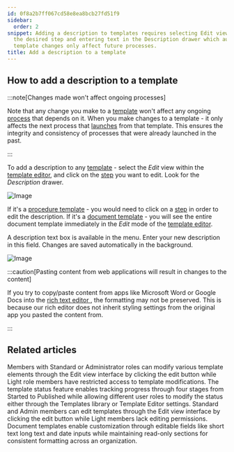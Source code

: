 ```yaml
---
id: 0f8a2b7ff067cd58e8ea8bcb27fd51f9
sidebar:
  order: 2
snippet: Adding a description to templates requires selecting Edit view clicking on
  the desired step and entering text in the Description drawer which auto-saves while
  template changes only affect future processes.
title: Add a description to a template
---
```


## How to add a description to a template

:::note[Changes made won't affect ongoing processes]

Note that any change you make to a [template](/products/pro/documenting/templates/) won't affect any ongoing [process](/products/pro/tracking-and-tasks/processes/) that depends on it. When you make changes to a template - it only affects the next process that [launches](/products/pro/launching/) from that template. This ensures the integrity and consistency of processes that were already launched in the past.

:::

To add a description to any [template](/products/pro/documenting/templates/) - select the _Edit_ view within the [template editor](/products/pro/documenting/templates/), and click on the [step](/products/pro/tracking-and-tasks/tasks/) you want to edit. Look for the _Description_ drawer.

![Image](https://screenshots.tallyfy.com/tallyfy%2Fpro%2Fdesktop-light-click-config-template.png)

If it's a [procedure template](/products/pro/documenting/templates/) - you would need to click on a [step](/products/pro/tracking-and-tasks/tasks/) in order to edit the description. If it's a [document template](/products/pro/documenting/documents/) - you will see the entire document template immediately in the _Edit_ mode of the [template editor](/products/pro/documenting/templates/).

A description text box is available in the menu. Enter your new description in this field. Changes are saved automatically in the background.

![Image](https://screenshots.tallyfy.com/tallyfy%2Fpro%2Fdesktop-light-description-template.png)

:::caution[Pasting content from web applications will result in changes to the content]

If you try to copy/paste content from apps like Microsoft Word or Google Docs into the [ rich text editor ](/products/pro/tracking-and-tasks/tasks/edit-task/how-can-i-use-tallyfys-rich-text-editor-for-tasks/), the formatting may not be preserved. This is because our rich editor does not inherit styling settings from the original app you pasted the content from.

:::


## Related articles
<CardGrid>
<LinkTitleCard header="<b>Templates > Edit a template</b>" href="/products/pro/documenting/templates/edit-templates/" > Members with Standard or Administrator roles can modify various template elements through the Edit view interface by clicking the edit button while Light role members have restricted access to template modifications. </LinkTitleCard>
<LinkTitleCard header="<b>Edit Templates > Change a template's status</b>" href="/products/pro/documenting/templates/edit-templates/change-template-state/" > The template status feature enables tracking progress through four stages from Started to Published while allowing different user roles to modify the status either through the Templates library or Template Editor settings. </LinkTitleCard>
<LinkTitleCard header="<b>Templates > Edit a template</b>" href="/products/pro/documenting/templates/edit-templates/" > Standard and Admin members can edit templates through the Edit view interface by clicking the edit button while Light members lack editing permissions. </LinkTitleCard>
<LinkTitleCard header="<b>Documents > Add fields to document templates</b>" href="/products/pro/documenting/documents/how-can-i-add-editable-fields-to-my-tallyfy-documents/" > Document templates enable customization through editable fields like short text long text and date inputs while maintaining read-only sections for consistent formatting across an organization. </LinkTitleCard>
</CardGrid>